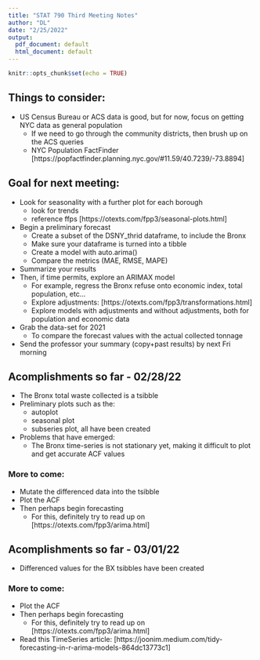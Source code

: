 ```yaml
---
title: "STAT 790 Third Meeting Notes"
author: "DL"
date: "2/25/2022"
output:
  pdf_document: default
  html_document: default
---
```


```r
knitr::opts_chunk$set(echo = TRUE)
```

## Things to consider:
* US Census Bureau or ACS data is good, but for now, focus on getting NYC data as general population
  + If we need to go through the community districts, then brush up on the ACS queries
  + NYC Population FactFinder [https://popfactfinder.planning.nyc.gov/#11.59/40.7239/-73.8894]


## Goal for next meeting:
* Look for seasonality with a further plot for each borough
  + look for trends
  + reference ffps [https://otexts.com/fpp3/seasonal-plots.html]
* Begin a preliminary forecast
  + Create a subset of the DSNY_thrid dataframe, to include the Bronx
  + Make sure your dataframe is turned into a tibble
  + Create a model with auto.arima()
  + Compare the metrics (MAE, RMSE, MAPE)
* Summarize your results
* Then, if time permits, explore an ARIMAX model
  + For example, regress the Bronx refuse onto economic index, total population, etc...
  + Explore adjustments: [https://otexts.com/fpp3/transformations.html]
  + Explore models with adjustments and without adjustments, both for population and economic data
+ Grab the data-set for 2021
  + To compare the forecast values with the actual collected tonnage
* Send the professor your summary (copy+past results) by next Fri morning

## Acomplishments so far - 02/28/22

*  The Bronx total waste collected is a tsibble
* Preliminary plots such as the:
  + autoplot
  + seasonal plot
  + subseries plot, all have been created
* Problems that have emerged:
  + The Bronx time-series is not stationary yet, making it difficult to plot and get accurate ACF values

### More to come:
* Mutate the differenced data into the tsibble
* Plot the ACF
* Then perhaps begin forecasting
  + For this, definitely try to read up on [https://otexts.com/fpp3/arima.html]
  
## Acomplishments so far - 03/01/22

* Differenced values for the BX tsibbles have been created

### More to come: 
* Plot the ACF
* Then perhaps begin forecasting
  + For this, definitely try to read up on [https://otexts.com/fpp3/arima.html]
* Read this TimeSeries article: [https://joonim.medium.com/tidy-forecasting-in-r-arima-models-864dc13773c1]
  